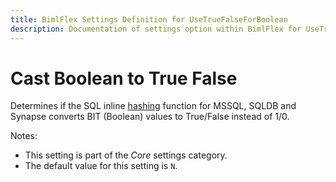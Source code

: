 ```yaml
---
title: BimlFlex Settings Definition for UseTrueFalseForBoolean
description: Documentation of settings option within BimlFlex for UseTrueFalseForBoolean
---
```

<head>
  <meta name="varigenceProduct" content="BimlFlex"></meta>
  <meta name="varigenceArticleType" content="Reference"></meta>
</head>

# Cast Boolean to True False

Determines if the SQL inline [hashing](xref:bimlflex-concepts-hashing) function for MSSQL, SQLDB and Synapse converts BIT (Boolean) values to True/False instead of 1/0.

Notes:

* This setting is part of the *Core* settings category.
* The default value for this setting is `N`.
